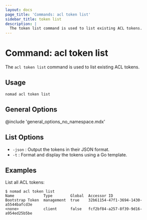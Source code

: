 ```yaml
---
layout: docs
page_title: 'Commands: acl token list'
sidebar_title: token list
description: |
  The token list command is used to list existing ACL tokens.
---
```


# Command: acl token list

The `acl token list` command is used to list existing ACL tokens.

## Usage

```plaintext
nomad acl token list
```

## General Options

@include 'general_options_no_namespace.mdx'

## List Options

- `-json` : Output the tokens in their JSON format.
- `-t` : Format and display the tokens using a Go template.

## Examples

List all ACL tokens:

```shell-session
$ nomad acl token list
Name             Type        Global  Accessor ID
Bootstrap Token  management  true    32b61154-47f1-3694-1430-a5544bafcd3e
<none>           client      false   fcf2bf84-a257-8f39-9d16-a954ed25b5be
```
